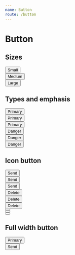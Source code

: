 ```yaml
---
name: Button
route: /button
---
```


# Button


## Sizes

<div className="mb-12">
  <div className="mb-4">
    <button className="btn btn-size-sm btn-type-primary--medium">Small</button>
  </div>
  <div className="mb-4">
    <button className="btn btn-size-md btn-type-primary--medium">Medium</button>
  </div>
  <div className="mb-4">
    <button className="btn btn-size-lg btn-type-primary--medium">Large</button>
  </div>
</div>

## Types and emphasis

<div className="flex flex-row -mh-4 mb-12">
  <div className="col col-auto ph-4">
    <div className="mb-4">
      <button className="btn btn-size-md btn-type-primary--low">Primary</button>
    </div>
    <div className="mb-4">
      <button className="btn btn-size-md btn-type-primary--medium">
        Primary
      </button>
    </div>
    <div className="mb-4">
      <button className="btn btn-size-md btn-type-primary--high">
        Primary
      </button>
    </div>
  </div>
  <div className="col col-auto ph-4">
    <div className="mb-4">
      <button className="btn btn-size-md btn-type-danger--low">Danger</button>
    </div>
    <div className="mb-4">
      <button className="btn btn-size-md btn-type-danger--medium">
        Danger
      </button>
    </div>
    <div className="mb-4">
      <button className="btn btn-size-md btn-type-danger--high">Danger</button>
    </div>
  </div>
</div>

## Icon button

<div className="flex flex-row -mh-4 mb-12">
  <div className="col col-auto ph-4">
    <div className="mb-4">
      <button className="btn btn-size-sm btn-type-primary--low">
        <span>Send</span>
        <span className="dib leading-0 ml-2">
          <MdSend size={18} />
        </span>
      </button>
    </div>
    <div className="mb-4">
      <button className="btn btn-size-md btn-type-primary--medium">
        <span>Send</span>
        <span className="dib leading-0 ml-2">
          <MdSend size={20} />
        </span>
      </button>
    </div>
    <div className="mb-4">
      <button className="btn btn-size-lg btn-type-primary--high">
        <span>Send</span>
        <span className="dib leading-0 ml-2">
          <MdSend size={22} />
        </span>
      </button>
    </div>
  </div>
  <div className="col col-auto ph-4">
    <div className="mb-4">
      <button className="btn btn-size-sm btn-type-danger--low">
        <span className="dib leading-0 mr-2">
          <MdDelete size={18} />
        </span>
        <span>Delete</span>
      </button>
    </div>
    <div className="mb-4">
      <button className="btn btn-size-md btn-type-danger--medium">
        <span className="dib leading-0 mr-2">
          <MdDelete size={20} />
        </span>
        <span>Delete</span>
      </button>
    </div>
    <div className="mb-4">
      <button className="btn btn-size-lg btn-type-danger--high">
        <span className="dib leading-0 mr-2">
          <MdDelete size={22} />
        </span>
        <span>Delete</span>
      </button>
    </div>
  </div>
  <div className="col col-auto ph-4">
    <div className="mb-4">
      <button className="btn btn-square-size-sm btn-type-danger--low">
        <span className="leading-0">
          <MdDelete size={18} />
        </span>
      </button>
    </div>
    <div className="mb-4">
      <button className="btn btn-square-size-md btn-type-danger--medium">
        <span className="leading-0">
          <MdDelete size={20} />
        </span>
      </button>
    </div>
    <div className="mb-4">
      <button className="btn btn-square-size-lg btn-type-danger--high">
        <span className="leading-0">
          <MdDelete size={22} />
        </span>
      </button>
    </div>
  </div>
</div>

## Full width button

<div className="mb-4">
  <button className="btn btn-size-md btn-type-primary--medium w-full">
    Primary
  </button>
</div>
<div className="mb-4">
  <button className="btn btn-size-md btn-type-primary--medium w-full">
    <span>Send</span>
    <span className="dib leading-0 ml-2">
      <MdSend size={20} />
    </span>
  </button>
</div>
